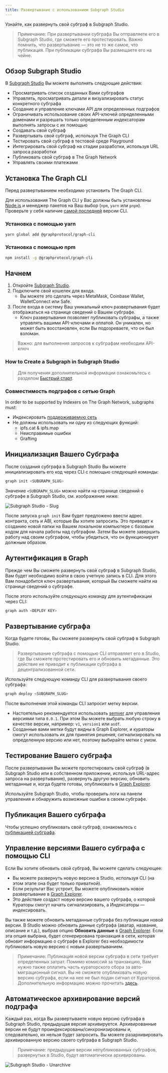 ```yaml
---
title: Развертывание с использованием Subgraph Studio
---
```


Узнайте, как развернуть свой субграф в Subgraph Studio.

> Примечание: При развертывании субграфа Вы отправляете его в Subgraph Studio, где сможете его протестировать. Важно помнить, что развертывание — это не то же самое, что публикация. При публикации субграфа Вы размещаете его на чейне.

## Обзор Subgraph Studio

В [Subgraph Studio](https://thegraph.com/studio/) Вы можете выполнять следующие действия:

- Просматривать список созданных Вами субграфов
- Управлять, просматривать детали и визуализировать статус конкретного субграфа
- Создание и управление ключами API для определенных подграфов
- Ограничивать использование своих API-ключей определенными доменами и разрешать только определенным индексаторам выполнять запросы с их помощью
- Создавать свой субграф
- Развертывать свой субграф, используя The Graph CLI
- Тестировать свой субграф в тестовой среде Playground
- Интегрировать свой субграф на стадии разработки, используя URL запроса разработки
- Публиковать свой субграф в The Graph Network
- Управлять своими платежами

## Установка The Graph CLI

Перед развертыванием необходимо установить The Graph CLI.

Для использования The Graph CLI у Вас должны быть установлены [Node.js](https://nodejs.org/) и менеджер пакетов на Ваш выбор (`npm`, `yarn` или `pnpm`). Проверьте у себя наличие [самой последней](https://github.com/graphprotocol/graph-tooling/releases?q=%40graphprotocol%2Fgraph-cli&expanded=true) версии CLI.

### Установка с помощью yarn

```bash
yarn global add @graphprotocol/graph-cli
```

### Установка с помощью npm

```bash
npm install -g @graphprotocol/graph-cli
```

## Начнем

1. Откройте [Subgraph Studio](https://thegraph.com/studio/).
2. Подключите свой кошелек для входа.
   - Вы можете это сделать через MetaMask, Coinbase Wallet, WalletConnect или Safe.
3. После входа в систему Ваш уникальный ключ развертывания будет отображаться на странице сведений о Вашем субграфе.
   - Ключ развертывания позволяет публиковать субграфы, а также управлять вашими API-ключами и оплатой. Он уникален, но может быть восстановлен, если Вы подозреваете, что он был взломан.

> Важно: для выполнения запросов к субграфам необходим API-ключ

### How to Create a Subgraph in Subgraph Studio

<VideoEmbed youtube="nGIFuC69bSA" />

> Для получения дополнительной информации ознакомьтесь с разделом [Быстрый старт](/quick-start/).

### Совместимость подграфов с сетью Graph

In order to be supported by Indexers on The Graph Network, subgraphs must:

- Индексировать [поддерживаемую сеть](/developing/supported-networks/)
- Не должны использовать ни одну из следующих функций:
  - ipfs.cat & ipfs.map
  - Неисправимые ошибки
  - Grafting

## Инициализация Вашего Субграфа

После создания субграфа в Subgraph Studio Вы можете инициализировать его код через CLI с помощью следующей команды:

```bash
graph init <SUBGRAPH_SLUG>
```

Значение `<SUBGRAPH_SLUG>` можно найти на странице сведений о субграфе в Subgraph Studio, см. изображение ниже:

![Subgraph Studio - Slug](/img/doc-subgraph-slug.png)

После запуска `graph init` Вам будет предложено ввести адрес контракта, сеть и ABI, которые Вы хотите запросить. Это приведет к созданию новой папки на Вашем локальном компьютере с базовым кодом для начала работы над субграфом. Затем Вы можете завершить работу над своим субграфом, чтобы убедиться, что он функционирует должным образом.

## Аутентификация в Graph

Прежде чем Вы сможете развернуть свой субграф в Subgraph Studio, Вам будет необходимо войти в свою учетную запись в CLI. Для этого Вам понадобится ключ развертывания, который Вы сможете найти на странице сведений о субграфе.

После этого используйте следующую команду для аутентификации через CLI:

```bash
graph auth <DEPLOY KEY>
```

## Развертывание субграфа

Когда будете готовы, Вы сможете развернуть свой субграф в Subgraph Studio.

> Развертывание субграфа с помощью CLI отправляет его в Studio, где Вы сможете протестировать его и обновить метаданные. Это действие не приводит к публикации субграфа в децентрализованной сети.

Используйте следующую команду CLI для развертывания своего субграфа:

```bash
graph deploy <SUBGRAPH_SLUG>
```

После выполнения этой команды CLI запросит метку версии.

- Настоятельно рекомендуется использовать [semver](https://semver.org/) для управления версиями типа `0.0.1`. При этом Вы можете выбрать любую строку в качестве версии, например: `v1`, `version1` или `asdf`.
- Созданные вами метки будут видны в Graph Explorer, и кураторы смогут использовать их для принятия решения, сигнализировать на определенную версию или нет, поэтому выбирайте метки с умом.

## Тестирование Вашего субграфа

После развертывания Вы можете протестировать свой субграф (в Subgraph Studio или в собственном приложении, используя URL-адрес запроса на развертывание), развернуть другую версию, обновить метаданные и, когда будете готовы, опубликовать в [Graph Explorer](https://thegraph.com/explorer).

Используйте Subgraph Studio, чтобы проверить логи на панели управления и обнаружить возможные ошибки в своем субграфе.

## Публикация Вашего субграфа

Чтобы успешно опубликовать свой субграф, ознакомьтесь с [публикацией субграфа](/publishing/publishing-a-subgraph/).

## Управление версиями Вашего субграфа с помощью CLI

Если Вы хотите обновить свой субграф, Вы можете сделать следующее:

- Вы можете развернуть новую версию в Studio, используя CLI (на этом этапе она будет только приватной).
- Если результат Вас устроит, Вы можете опубликовать новое развертывание в [Graph Explorer](https://thegraph.com/explorer).
- Это действие создаст новую версию вашего субграфа, о которой Кураторы смогут начать сигнализировать, а Индексаторы — индексировать.

Вы также можете обновить метаданные субграфа без публикации новой версии. В Studio можно обновить данные субграфа (аватар, название, описание и т.д.), выбрав опцию **Обновить данные** в [Graph Explorer](https://thegraph.com/explorer). Если эта опция выбрана, будет сгенерирована транзакция в сети, которая обновит информацию о субграфе в Explorer без необходимости публиковать новую версию с новым развертыванием.

> Примечание: Публикация новой версии субграфа в сети требует определенных затрат. Помимо комиссий за транзакцию, Вам нужно также оплатить часть кураторского сбора за авто-миграционный сигнал. Вы не сможете опубликовать новую версию субграфа, если на нее не был подан сигнал от Кураторов. Дополнительную информацию можно прочитать [здесь](/network/curating/).

## Автоматическое архивирование версий подграфа

Каждый раз, когда Вы развертываете новую версию субграфа в Subgraph Studio, предыдущая версия архивируется. Архивированные версии не будут проиндексированы/синхронизированы и, следовательно, их нельзя будет запросить. Вы можете разархивировать архивированную версию своего субграфа в Subgraph Studio.

> Примечание: предыдущие версии непубликованных субграфов, развернутых в Studio, будут автоматически архивированы.

![Subgraph Studio - Unarchive](/img/Unarchive.png)
